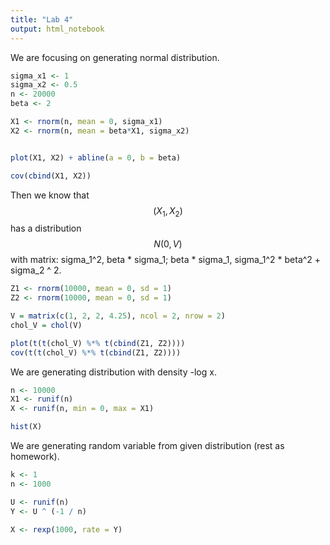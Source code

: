 ```yaml
---
title: "Lab 4"
output: html_notebook
---
```

We are focusing on generating normal distribution.
```r
sigma_x1 <- 1
sigma_x2 <- 0.5
n <- 20000
beta <- 2

X1 <- rnorm(n, mean = 0, sigma_x1)
X2 <- rnorm(n, mean = beta*X1, sigma_x2)


plot(X1, X2) + abline(a = 0, b = beta)

cov(cbind(X1, X2))
```

Then we know that $$(X_1, X_2)$$ has a distribution $$N(0, V)$$ with matrix: sigma_1^2, beta * sigma_1; beta * sigma_1, sigma_1^2 * beta^2 + sigma_2 ^ 2.


```r
Z1 <- rnorm(10000, mean = 0, sd = 1)
Z2 <- rnorm(10000, mean = 0, sd = 1)

V = matrix(c(1, 2, 2, 4.25), ncol = 2, nrow = 2)
chol_V = chol(V)

plot(t(t(chol_V) %*% t(cbind(Z1, Z2))))
cov(t(t(chol_V) %*% t(cbind(Z1, Z2))))

```

We are generating distribution with density -log x.
```r
n <- 10000
X1 <- runif(n)
X <- runif(n, min = 0, max = X1)

hist(X) 
```


We are generating random variable from given distribution (rest as homework).
```r
k <- 1
n <- 1000

U <- runif(n)
Y <- U ^ (-1 / n)

X <- rexp(1000, rate = Y)
```


